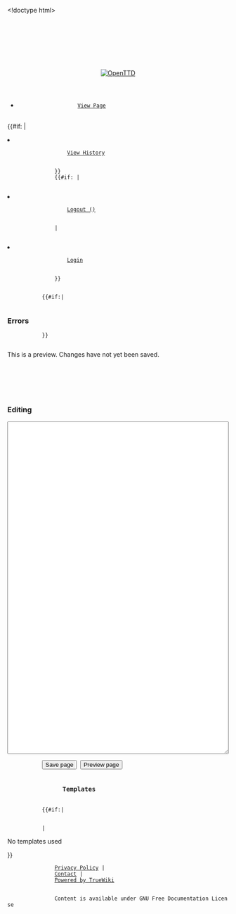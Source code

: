 <!doctype html>
<html lang="en">
    <head>
        <meta charset="utf-8">
        <link rel="icon" href="/static/favicon.ico" type="image/icon" />
        <link rel="stylesheet" href="/static/css/base.css" type="text/css" />
        <link rel="stylesheet" href="/static/css/truewiki.css" type="text/css" />
        <title>OpenTTD | {{SUBPAGENAME}}</title>
    </head>
    <body>
        <header>
            <div id="pagename">
                {{SUBPAGENAME}}
            </div>
            <div id="openttd-logo">
                <div id="openttd-logo-text"><a href="/en/"><img src="/static/img/layout/openttd-logo.png" alt="OpenTTD" /></a></div>
            </div>
        </header>
        <nav>
            <ul id="navigation-bar">
                {{breadcrumbs}}
            </ul>
            <ul id="navigation-bar" class="right">
                <li>
                    <a href="/{{FULLPAGENAME}}">View Page</a>
                </li>
                {{#if: {{{history_url|}}}|
                <li>
                    <a href="{{{history_url}}}">View History</a>
                </li>
                }}
                {{#if: {{{display_name|}}}|
                <li>
                    <a href="/user/logout?location={{FULLPAGENAME}}">Logout ({{{display_name}}})</a>
                </li>
                |
                <li>
                    <a href="/user/login?location={{FULLPAGENAME}}">Login</a>
                </li>
                }}
            </ul>
        </nav>
        <main>
            {{#if:{{{has_errors|}}}|
            <h3>Errors</h3>
            <ul>
                {{errors}}
            </ul>
            }}
            <div id="preview">This is a preview. Changes have not yet been saved.</div>
            <div id="language-bar">
                <ul>
                    {{language}}
                </ul>
            </div>
            {{content}}
            <div id="content-footer">
                {{footer}}
            </div>
            <h3>Editing</h3>
            <form method="post">
            <textarea name="page" style="width: 100%;" rows=50>{{page}}</textarea>
            <input type="submit" name="save" value="Save page" /> <input type="submit" name="preview" value="Preview page" />
            </form>
            <h3>
                Templates
            </h3>
            {{#if:{{{has_templates_used|}}}|
            <ul>
                {{templates_used}}
            </ul>
            |<p>No templates used</p>}}
        </main>
        <footer>
            <div id="content-bottom-links">
                <a href="https://www.openttd.org/policy.html">Privacy Policy</a> |
                <a href="https://www.openttd.org/contact.html">Contact</a> |
                <a href="https://github.com/TrueBrain/TrueWiki">Powered by TrueWiki</a>
            </div>
            <div id="content-bottom-copyright">
                Content is available under GNU Free Documentation License
            </div>
        </footer>
    </body>
</html>
